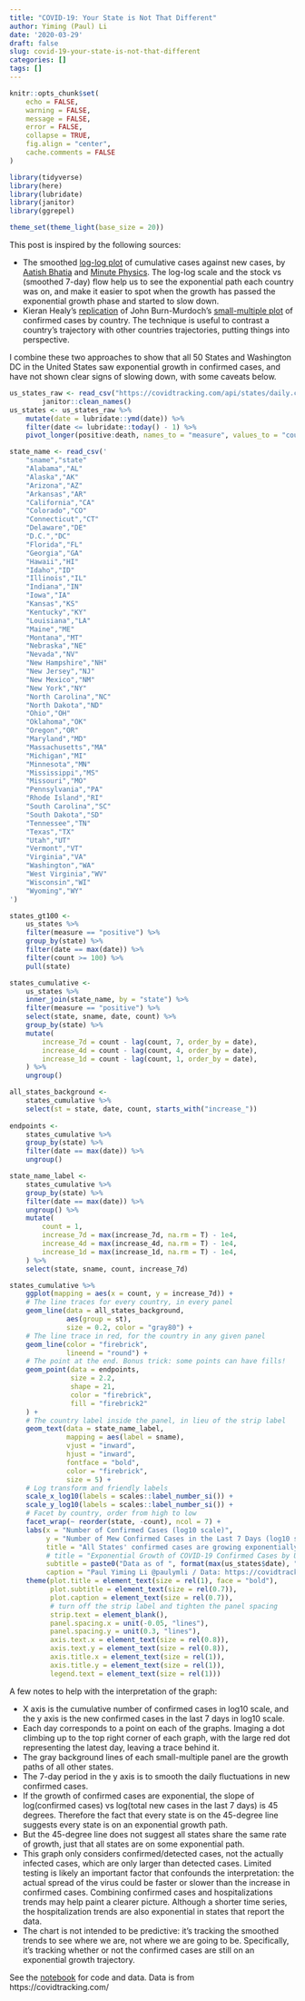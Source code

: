 ```yaml
---
title: "COVID-19: Your State is Not That Different"
author: Yiming (Paul) Li
date: '2020-03-29'
draft: false
slug: covid-19-your-state-is-not-that-different
categories: []
tags: []
---
```


```r
knitr::opts_chunk$set(
    echo = FALSE,
    warning = FALSE,
    message = FALSE,
    error = FALSE,
    collapse = TRUE,
    fig.align = "center",
    cache.comments = FALSE
)
```

```r
library(tidyverse)
library(here)
library(lubridate)
library(janitor)
library(ggrepel)

theme_set(theme_light(base_size = 20))
```

This post is inspired by the following sources:

* The smoothed [log-log plot](https://aatishb.com/covidtrends/) of cumulative cases against new cases, by [Aatish Bhatia](https://aatishb.com/) and [Minute Physics](https://www.youtube.com/watch?v=54XLXg4fYsc). The log-log scale and the stock vs (smoothed 7-day) flow help us to see the exponential path each country was on, and make it easier to spot when the growth has passed the exponential growth phase and started to slow down.
* Kieran Healy's [replication](https://kieranhealy.org/blog/archives/2020/03/27/a-covid-small-multiple/) of John Burn-Murdoch's [small-multiple plot](https://www.ft.com/coronavirus-latest) of confirmed cases by country. The technique is useful to contrast a country's trajectory with other countries trajectories, putting things into perspective.

I combine these two approaches to show that all 50 States and Washington DC in the United States saw exponential growth in confirmed cases, and have not shown clear signs of slowing down, with some caveats below.


```r
us_states_raw <- read_csv("https://covidtracking.com/api/states/daily.csv") %>%
        janitor::clean_names()
us_states <- us_states_raw %>%
    mutate(date = lubridate::ymd(date)) %>%
    filter(date <= lubridate::today() - 1) %>%
    pivot_longer(positive:death, names_to = "measure", values_to = "count")
```

```r
state_name <- read_csv('
    "sname","state"
    "Alabama","AL"
    "Alaska","AK"
    "Arizona","AZ"
    "Arkansas","AR"
    "California","CA"
    "Colorado","CO"
    "Connecticut","CT"
    "Delaware","DE"
    "D.C.","DC"
    "Florida","FL"
    "Georgia","GA"
    "Hawaii","HI"
    "Idaho","ID"
    "Illinois","IL"
    "Indiana","IN"
    "Iowa","IA"
    "Kansas","KS"
    "Kentucky","KY"
    "Louisiana","LA"
    "Maine","ME"
    "Montana","MT"
    "Nebraska","NE"
    "Nevada","NV"
    "New Hampshire","NH"
    "New Jersey","NJ"
    "New Mexico","NM"
    "New York","NY"
    "North Carolina","NC"
    "North Dakota","ND"
    "Ohio","OH"
    "Oklahoma","OK"
    "Oregon","OR"
    "Maryland","MD"
    "Massachusetts","MA"
    "Michigan","MI"
    "Minnesota","MN"
    "Mississippi","MS"
    "Missouri","MO"
    "Pennsylvania","PA"
    "Rhode Island","RI"
    "South Carolina","SC"
    "South Dakota","SD"
    "Tennessee","TN"
    "Texas","TX"
    "Utah","UT"
    "Vermont","VT"
    "Virginia","VA"
    "Washington","WA"
    "West Virginia","WV"
    "Wisconsin","WI"
    "Wyoming","WY"
')

states_gt100 <-
    us_states %>%
    filter(measure == "positive") %>%
    group_by(state) %>%
    filter(date == max(date)) %>%
    filter(count >= 100) %>%
    pull(state)

states_cumulative <- 
    us_states %>%
    inner_join(state_name, by = "state") %>%
    filter(measure == "positive") %>%
    select(state, sname, date, count) %>%
    group_by(state) %>%
    mutate(
        increase_7d = count - lag(count, 7, order_by = date),
        increase_4d = count - lag(count, 4, order_by = date),
        increase_1d = count - lag(count, 1, order_by = date),
    ) %>%
    ungroup()

all_states_background <-
    states_cumulative %>%
    select(st = state, date, count, starts_with("increase_"))
    
endpoints <-
    states_cumulative %>%
    group_by(state) %>%
    filter(date == max(date)) %>%
    ungroup()

state_name_label <- 
    states_cumulative %>%
    group_by(state) %>%
    filter(date == max(date)) %>%
    ungroup() %>%
    mutate(
        count = 1, 
        increase_7d = max(increase_7d, na.rm = T) - 1e4,
        increase_4d = max(increase_4d, na.rm = T) - 1e4,
        increase_1d = max(increase_1d, na.rm = T) - 1e4,
    ) %>%
    select(state, sname, count, increase_7d)
```


```r
states_cumulative %>%
    ggplot(mapping = aes(x = count, y = increase_7d)) + 
    # The line traces for every country, in every panel
    geom_line(data = all_states_background, 
              aes(group = st),
              size = 0.2, color = "gray80") + 
    # The line trace in red, for the country in any given panel
    geom_line(color = "firebrick",
              lineend = "round") + 
    # The point at the end. Bonus trick: some points can have fills!
    geom_point(data = endpoints, 
               size = 2.2, 
               shape = 21, 
               color = "firebrick",
               fill = "firebrick2"
    ) + 
    # The country label inside the panel, in lieu of the strip label
    geom_text(data = state_name_label,
              mapping = aes(label = sname),
              vjust = "inward",
              hjust = "inward",
              fontface = "bold",
              color = "firebrick",
              size = 5) +
    # Log transform and friendly labels
    scale_x_log10(labels = scales::label_number_si()) + 
    scale_y_log10(labels = scales::label_number_si()) + 
    # Facet by country, order from high to low
    facet_wrap(~ reorder(state, -count), ncol = 7) + 
    labs(x = "Number of Confirmed Cases (log10 scale)",
         y = "Number of Mew Confirmed Cases in the Last 7 Days (log10 scale)",
         title = "All States' confirmed cases are growing exponentially, and no sign of slowing down",
         # title = "Exponential Growth of COVID-19 Confirmed Cases by US State",
         subtitle = paste0("Data as of ", format(max(us_states$date), "%A, %B %e, %Y")),
         caption = "Paul Yiming Li @paulymli / Data: https://covidtracking.com") +
    theme(plot.title = element_text(size = rel(1), face = "bold"),
          plot.subtitle = element_text(size = rel(0.7)),
          plot.caption = element_text(size = rel(0.7)),
          # turn off the strip label and tighten the panel spacing
          strip.text = element_blank(),
          panel.spacing.x = unit(-0.05, "lines"),
          panel.spacing.y = unit(0.3, "lines"),
          axis.text.x = element_text(size = rel(0.8)),
          axis.text.y = element_text(size = rel(0.8)),
          axis.title.x = element_text(size = rel(1)),
          axis.title.y = element_text(size = rel(1)),
          legend.text = element_text(size = rel(1)))
```

A few notes to help with the interpretation of the graph:

* X axis is the cumulative number of confirmed cases in log10 scale, and the y axis is the new confirmed cases in the last 7 days in log10 scale.
* Each day corresponds to a point on each of the graphs. Imaging a dot climbing up to the top right corner of each graph, with the large red dot representing the latest day, leaving a trace behind it.
* The gray background lines of each small-multiple panel are the growth paths of all other states.
* The 7-day period in the y axis is to smooth the daily fluctuations in new confirmed cases.
* If the growth of confirmed cases are exponential, the slope of log(confirmed cases) vs log(total new cases in the last 7 days) is 45 degrees. Therefore the fact that every state is on the 45-degree line suggests every state is on an exponential growth path.
* But the 45-degree line does not suggest all states share the same rate of growth, just that all states are on some exponential path.
* This graph only considers confirmed/detected cases, not the actually infected cases, which are only larger than detected cases. Limited testing is likely an important factor that confounds the interpretation: the actual spread of the virus could be faster or slower than the increase in confirmed cases. Combining confirmed cases and hospitalizations trends may help paint a clearer picture. Although a shorter time series, the hospitalization trends are also exponential in states that report the data.
* The chart is not intended to be predictive: it's tracking the smoothed trends to see where we are, not where we are going to be. Specifically, it's tracking whether or not the confirmed cases are still on an exponential growth trajectory.

See the [notebook](https://github.com/yimingli/data-code/blob/master/covid19/2020-03-29-covid-19-your-state-is-not-that-different.Rmd) for code and data. Data is from https://covidtracking.com/
